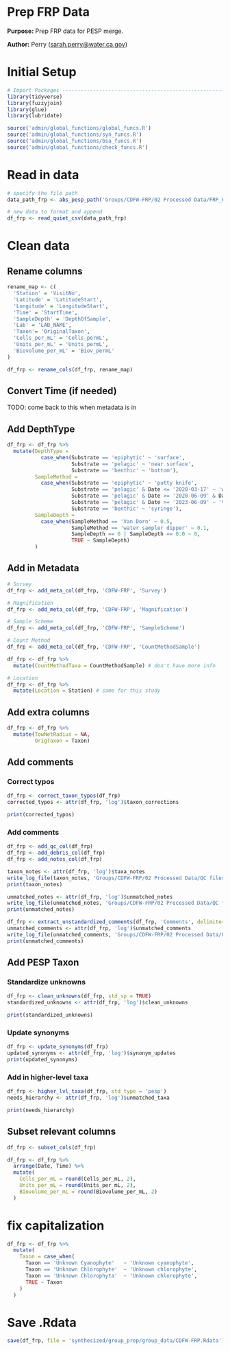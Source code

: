 # Prep FRP Data

**Purpose:** Prep FRP data for PESP merge.

**Author:** Perry ([sarah.perry\@water.ca.gov](mailto:sarah.perry@water.ca.gov){.email})

# Initial Setup
```r
# Import Packages ---------------------------------------------------------
library(tidyverse)
library(fuzzyjoin)
library(glue)
library(lubridate)

source('admin/global_functions/global_funcs.R')
source('admin/global_functions/syn_funcs.R')
source('admin/global_functions/bsa_funcs.R')
source('admin/global_functions/check_funcs.R')
```

# Read in data
```r
# specify the file path
data_path_frp <- abs_pesp_path('Groups/CDFW-FRP/02 Processed Data/FRP_PESP_updated.csv')

# new data to format and append
df_frp <- read_quiet_csv(data_path_frp)
```

# Clean data

## Rename columns
```r
rename_map <- c(
  'Station' = 'VisitNo',
  'Latitude' = 'LatitudeStart',
  'Longitude' = 'LongitudeStart',
  'Time' = 'StartTime',
  'SampleDepth' = 'DepthOfSample',
  'Lab' = 'LAB_NAME',
  'Taxon'= 'OriginalTaxon',
  'Cells_per_mL' = 'Cells_permL',
  'Units_per_mL' = 'Units_permL',
  'Biovolume_per_mL' = 'Biov_permL'
)

df_frp <- rename_cols(df_frp, rename_map)
```

## Convert Time (if needed)
TODO: come back to this when metadata is in

## Add DepthType

```r
df_frp <- df_frp %>%
  mutate(DepthType =
           case_when(Substrate == 'epiphytic' ~ 'surface',
                     Substrate == 'pelagic' ~ 'near surface',
                     Substrate == 'benthic' ~ 'bottom'),
         SampleMethod =
           case_when(Substrate == 'epiphytic' ~ 'putty knife',
                     Substrate == 'pelagic' & Date <= '2020-03-17' ~ 'water sampler dipper',
                     Substrate == 'pelagic' & Date >= '2020-06-09' & Date <= '2023-06-30' ~ 'unspecified surface grab',
                     Substrate == 'pelagic' & Date >= '2023-06-09' ~ 'Van Dorn',
                     Substrate == 'benthic' ~ 'syringe'),
         SampleDepth =
           case_when(SampleMethod == 'Van Dorn' ~ 0.5,
                     SampleMethod == 'water sampler dipper' ~ 0.1,
                     SampleDepth == 0 | SampleDepth == 0.0 ~ 0,
                     TRUE ~ SampleDepth)
         )
```


## Add in Metadata
```r
# Survey
df_frp <- add_meta_col(df_frp, 'CDFW-FRP', 'Survey')

# Magnification
df_frp <- add_meta_col(df_frp, 'CDFW-FRP', 'Magnification')

# Sample Scheme
df_frp <- add_meta_col(df_frp, 'CDFW-FRP', 'SampleScheme')

# Count Method
df_frp <- add_meta_col(df_frp, 'CDFW-FRP', 'CountMethodSample')

df_frp <- df_frp %>%
  mutate(CountMethodTaxa = CountMethodSample) # don't have more info

# Location
df_frp <- df_frp %>%
  mutate(Location = Station) # same for this study
```

## Add extra columns
```r
df_frp <- df_frp %>% 
  mutate(TowNetRadius = NA,
         OrigTaxon = Taxon)
```

## Add comments

### Correct typos
```r
df_frp <- correct_taxon_typos(df_frp)
corrected_typos <- attr(df_frp, 'log')$taxon_corrections

print(corrected_typos)
```

### Add comments
```r
df_frp <- add_qc_col(df_frp)
df_frp <- add_debris_col(df_frp)
df_frp <- add_notes_col(df_frp)

taxon_notes <- attr(df_frp, 'log')$taxa_notes
write_log_file(taxon_notes, 'Groups/CDFW-FRP/02 Processed Data/QC files/tables/FRP_taxon_notes.csv')
print(taxon_notes)

unmatched_notes <- attr(df_frp, 'log')$unmatched_notes
write_log_file(unmatched_notes, 'Groups/CDFW-FRP/02 Processed Data/QC files/tables/FRP_unmatched_taxon_notes.csv')
print(unmatched_notes)

df_frp <- extract_unstandardized_comments(df_frp, 'Comments', delimiter = '. ')
unmatched_comments <- attr(df_frp, 'log')$unmatched_comments
write_log_file(unmatched_comments, 'Groups/CDFW-FRP/02 Processed Data/QC files/tables/FRP_leftover_comments.csv')
print(unmatched_comments)
```

## Add PESP Taxon

### Standardize unknowns
```r
df_frp <- clean_unknowns(df_frp, std_sp = TRUE)
standardized_unknowns <- attr(df_frp, 'log')$clean_unknowns

print(standardized_unknowns)
```

### Update synonyms

```r
df_frp <- update_synonyms(df_frp)
updated_synonyms <- attr(df_frp, 'log')$synonym_updates
print(updated_synonyms)
```

### Add in higher-level taxa

```r
df_frp <- higher_lvl_taxa(df_frp, std_type = 'pesp')
needs_hierarchy <- attr(df_frp, 'log')$unmatched_taxa

print(needs_hierarchy)
```

## Subset relevant columns
```r
df_frp <- subset_cols(df_frp)

df_frp <- df_frp %>%
  arrange(Date, Time) %>%
  mutate(
    Cells_per_mL = round(Cells_per_mL, 2),
    Units_per_mL = round(Units_per_mL, 2),
    Biovolume_per_mL = round(Biovolume_per_mL, 2)
  )
```

# fix capitalization

```r
df_frp <- df_frp %>%
  mutate(
    Taxon = case_when(
      Taxon == 'Unknown Cyanophyte'   ~ 'Unknown cyanophyte',
      Taxon == 'Unknown Chlorophyte'  ~ 'Unknown chlorophyte',
      Taxon == 'Unknown Chlorophyta'  ~ 'Unknown chlorophyte',
      TRUE ~ Taxon
    )
  )
```

# Save .Rdata
```r
save(df_frp, file = 'synthesized/group_prep/group_data/CDFW-FRP.Rdata')
```

